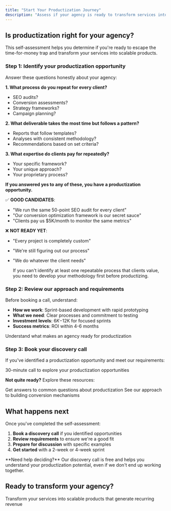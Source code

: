 ```yaml
---
title: "Start Your Productization Journey"
description: "Assess if your agency is ready to transform services into scalable products"
---
```


## Is productization right for your agency?

This self-assessment helps you determine if you're ready to escape the time-for-money trap and transform your services into scalable products.

### Step 1: Identify your productization opportunity

<Accordion icon="brain" title="The Productization Self-Assessment">
  Answer these questions honestly about your agency:

**1. What process do you repeat for every client?**
- SEO audits?
- Conversion assessments?
- Strategy frameworks?
- Campaign planning?

**2. What deliverable takes the most time but follows a pattern?**
- Reports that follow templates?
- Analyses with consistent methodology?
- Recommendations based on set criteria?

**3. What expertise do clients pay for repeatedly?**
- Your specific framework?
- Your unique approach?
- Your proprietary process?

**If you answered yes to any of these, you have a productization opportunity.**

✅ **GOOD CANDIDATES**:
- "We run the same 50-point SEO audit for every client"
- "Our conversion optimization framework is our secret sauce"
- "Clients pay us $5K/month to monitor the same metrics"

❌ **NOT READY YET**:
- "Every project is completely custom"
- "We're still figuring out our process"
- "We do whatever the client needs"

  <Warning>
    If you can't identify at least one repeatable process that clients value, you need to develop your methodology first before productizing.
  </Warning>
</Accordion>

### Step 2: Review our approach and requirements

Before booking a call, understand:
- **How we work**: Sprint-based development with rapid prototyping
- **What we need**: Clear processes and commitment to testing
- **Investment levels**: $6K-$12K for focused sprints
- **Success metrics**: ROI within 4-6 months

<Card title="Review Project Requirements" icon="clipboard-check" href="/contact/project-requirements">
  Understand what makes an agency ready for productization
</Card>

### Step 3: Book your discovery call

If you've identified a productization opportunity and meet our requirements:

<Card title="Schedule Your Discovery Call" icon="calendar" href="/contact/book-consultation">
  30-minute call to explore your productization opportunities
</Card>

**Not quite ready?** Explore these resources:

<CardGroup cols={2}>
  <Card title="Read the FAQ" icon="circle-question" href="/contact/faq">
    Get answers to common questions about productization
  </Card>
  <Card title="Watch Doug's Content" icon="youtube" href="https://youtube.com/@dougsilkstone">
    See our approach to building conversion mechanisms
  </Card>
</CardGroup>

## What happens next

Once you've completed the self-assessment:

1. **Book a discovery call** if you identified opportunities
2. **Review requirements** to ensure we're a good fit
3. **Prepare for discussion** with specific examples
4. **Get started** with a 2-week or 4-week sprint

<Info>
  **Need help deciding?** Our discovery call is free and helps you understand your productization potential, even if we don't end up working together.
</Info>

## Ready to transform your agency?

<Card title="Book Your Discovery Call" icon="rocket" href="/contact/book-consultation">
  Transform your services into scalable products that generate recurring revenue
</Card>
